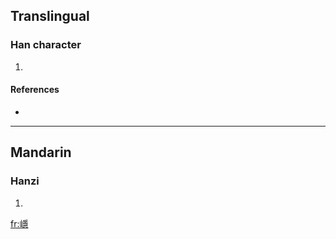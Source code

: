 ==Translingual==

===Han character===
{{Han char|rn=46|rad=山|as=14|sn=17|four=|canj=山月一心 (UBMP)}}

# {{defn|Han|sort=山14}}

====References====
* {{Han ref|kx=0321.330|dkj=08568|dj=0622.060|hdz=10802.220|uh=5DBE|ud=23998}}

----

==Mandarin==

===Hanzi===
{{cmn-hanzi|pin=[[yǐn]] ([[yin3]])|wg=yin<sup>3</sup>}}

# {{defn|Mandarin|sort=山14}}

[[fr:嶾]]
